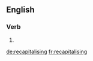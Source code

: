 ==English==

===Verb===
{{head|en}}

# {{present participle of|recapitalise|lang=en}}

[[de:recapitalising]]
[[fr:recapitalising]]